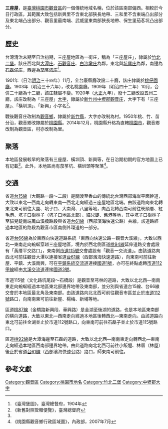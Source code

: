 {{noteTA　
|1 = zh-cn:庄; zh-hk:庄; zh-tw:庄;
}}
'''三座屋'''，是[[臺灣|臺灣]][[桃園市|桃園市]][[觀音區|觀音區]]的一個傳統地域名稱，位於該區南部偏西。相較於今日行政區，其範圍大致包括新興里不含東北部狹長地帶、三和里不含東端凸出部分及東北端凸出部分、觀音里最南端、武威里東南部狹長地帶、保生里茄苳坑凸出部分。

==歷史==
台灣清治末期至日治初期，三座屋地區為一街庄，稱為「三座屋庄」，隸屬於[[竹北二堡|竹北二堡]]。該庄西北與[[大潭_(桃園市)|大潭庄]]、[[石觀音庄|石觀音庄]]、[[白沙屯_(桃園市)|白沙墩庄]]為鄰，東北與[[坑尾庄|坑尾庄]]為鄰，南邊為[[石磊仔庄|石磊仔庄]]，西邊為[[茄苳坑_(桃園市)|茄苳坑庄]]<ref name="臺灣堡圖">《臺灣堡圖》，臺灣總督府，1904年</ref>。

1901年（日治[[明治|明治]]三十四年）11月，全台廢縣廳改設二十廳，該庄隸屬於[[桃仔園廳|桃仔園廳]]。1903年（明治三十六年），改名桃園廳。1909年（明治四十二年）10月，合併二十廳為十二廳，該庄隸屬不變。1920年（[[大正|大正]]九年），廢十二廳改設五州二廳，該庄改制為「三座屋」[[大字|大字]]，隸屬於[[新竹州|新竹州]][[中壢郡|中壢郡]][[觀音庄|觀音庄]]，大字下有「三座屋」、「橫圳頂」、「新興」小字名<ref>《新舊對照管轄便覽》，臺灣總督府</ref>。

戰後觀音庄改制為[[觀音區|觀音鄉]]，隸屬於[[新竹縣|新竹縣]]，大字亦改制為村。1950年桃、竹、苗分治，觀音鄉改隸屬於[[桃園縣|桃園縣]]。2014年12月，桃園縣升格為直轄[[桃園市|桃園市]]，觀音鄉改制為觀音區，村亦改制為里。

==聚落==
本地區發展較早的聚落有三座屋、橫圳頂、新興等，在日治期初期的官方地圖上已有記載<ref name="臺灣堡圖"/>。此外，本地區尚有茄苳坑、橫圳頭等聚落<ref>《桃園縣觀音鄉行政區域圖》，內政部，2007年7月</ref>。

==交通==
省道[[台15線|台15線]]（大觀路一段～二段）是關渡至香山的傳統北台灣西部海岸平面幹道，大致以東北—西南走向轉東南—西北走向經過三座屋地區北端。由該道路向東北轉東北東可前往大園、坑子口、大南灣、八里等地，向西北轉西南可前往崁頭厝、紅毛港、坑子口樹林子（坑子口地區北部）、貓兒錠、舊港等地，其中坑子口樹林子至貓兒錠南端鳳山溪橋路段與省道[[台61線|台61線]]（西部濱海快速公路）共線。該道路經過本地區的路段為觀音市區南側外環道的一部分。

省道[[台66線|台66線]]為於東西向快速道路系統「東西向快速公路－觀音大溪線」，大致以西北—東南走向蜿蜒穿越三座屋地區，境內於西北側區道[[桃94線|桃94線]]延伸道路交會處設有「黃厝平交路口」，東南側[[市道115號|市道115號]]交會處設有「觀音一交流道」。由該道路向西北可前往觀音大潭以連接省道[[台61線|台61線]]（西部濱海快速道路），向東南可前往新屋、平鎮、大溪南興，可在[[平鎮系統交流道|平鎮系統交流道]]連接[[中山高速公路|國道1號]]，亦可在終點處轉[[市道112甲線|市道112甲線]]經由[[大溪交流道|大溪交流道]]連接[[福爾摩沙高速公路|國道3號]]。

市道115號（文化路坑尾段～石橋段）是觀音至芎林的道路，大致以北北西—南南東走向蜿蜒經過本地區東北部邊界地帶及東南部，並分別與省道台15線、台66線交會於本地區最北角及東南部。由該道路向北北西可前往觀音市區並止於[[市道112號|市道112號]]路口，向南南東可前往新屋、楊梅、新埔等地。

區道[[桃87線|桃87線]]（金橋路新興段、華興路）是金湖至後湖的道路，也是本地區東南部的橫向道路，大致以東北—西南走向經過本地區後轉西北—東南走向。由該道路向東北可前往金湖並止於市道112號路口，向東南可前往石磊子並止於市道115號路口。

區道[[桃92線|桃92線]]是大潭海邊至石磊的道路，大致以北北西—南南東走向轉西北—東南走向經過本地區西南部邊界地帶。由此道路向北北西可前往小飯壢、林厝（林屋）後止於省道[[台61線|台61線]]（西部濱海快速公路）路口，師東南可前往。

==參考文獻==
{{reflist}}

{{中壢郡}}

[[Category:觀音區|Category:觀音區]]
[[Category:桃園市地名|Category:桃園市地名]]
[[Category:竹北二堡|Category:竹北二堡]]
[[Category:中壢郡大字|Category:中壢郡大字]]